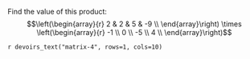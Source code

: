 <!-- matrix-4 -->

Find the value of this product:
$$\left(\begin{array}{r} 
 2 & 2 & 5 & -9 \\ 
\end{array}\right) \times 
\left(\begin{array}{r} 
-1 \\ 
0 \\ 
-5 \\ 
4 \\ 
\end{array}\right)$$

`r devoirs_text("matrix-4", rows=1, cols=10)`


